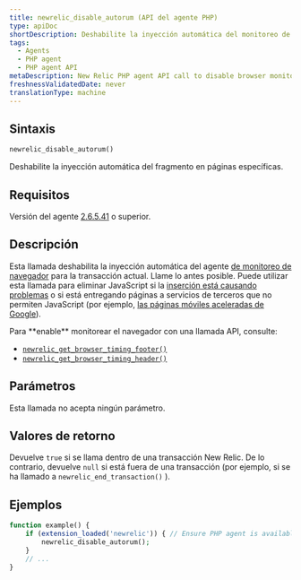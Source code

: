 ```yaml
---
title: newrelic_disable_autorum (API del agente PHP)
type: apiDoc
shortDescription: Deshabilite la inyección automática del monitoreo de fragmentos del navegador en páginas particulares.
tags:
  - Agents
  - PHP agent
  - PHP agent API
metaDescription: New Relic PHP agent API call to disable browser monitoring on specific pages or views.
freshnessValidatedDate: never
translationType: machine
---
```


## Sintaxis

```php
newrelic_disable_autorum()
```

Deshabilite la inyección automática del fragmento <InlinePopover type="browser"/>en páginas específicas.

## Requisitos

Versión del agente [2.6.5.41](/docs/release-notes/agent-release-notes/php-release-notes/php-agent-26541) o superior.

## Descripción

Esta llamada deshabilita la inyección automática del agente [de monitoreo de navegador](/docs/browser/new-relic-browser/getting-started/introduction-new-relic-browser) para la transacción actual. Llame lo antes posible. Puede utilizar esta llamada para eliminar JavaScript si la [inserción está causando problemas](/docs/browser/new-relic-browser/troubleshooting/browser-javascript-injection-causes-problems-page) o si está entregando páginas a servicios de terceros que no permiten JavaScript (por ejemplo, [las páginas móviles aceleradas de Google](/docs/browser/new-relic-browser/troubleshooting/google-amp-validator-fails-due-3rd-party-script)).

<Callout variant="tip">
  Para <DNT>**enable**</DNT> monitorear el navegador con una llamada API, consulte:

  * [`newrelic_get_browser_timing_footer()`](/docs/agents/php-agent/php-agent-api/newrelic_get_browser_timing_footer)
  * [`newrelic_get_browser_timing_header()`](/docs/agents/php-agent/php-agent-api/newrelic_get_browser_timing_header)
</Callout>

## Parámetros

Esta llamada no acepta ningún parámetro.

## Valores de retorno

Devuelve `true` si se llama dentro de una transacción New Relic. De lo contrario, devuelve `null` si está fuera de una transacción (por ejemplo, si se ha llamado a `newrelic_end_transaction()` ).

## Ejemplos

```php
function example() {
    if (extension_loaded('newrelic')) { // Ensure PHP agent is available
        newrelic_disable_autorum();
    }
    // ...
}
```